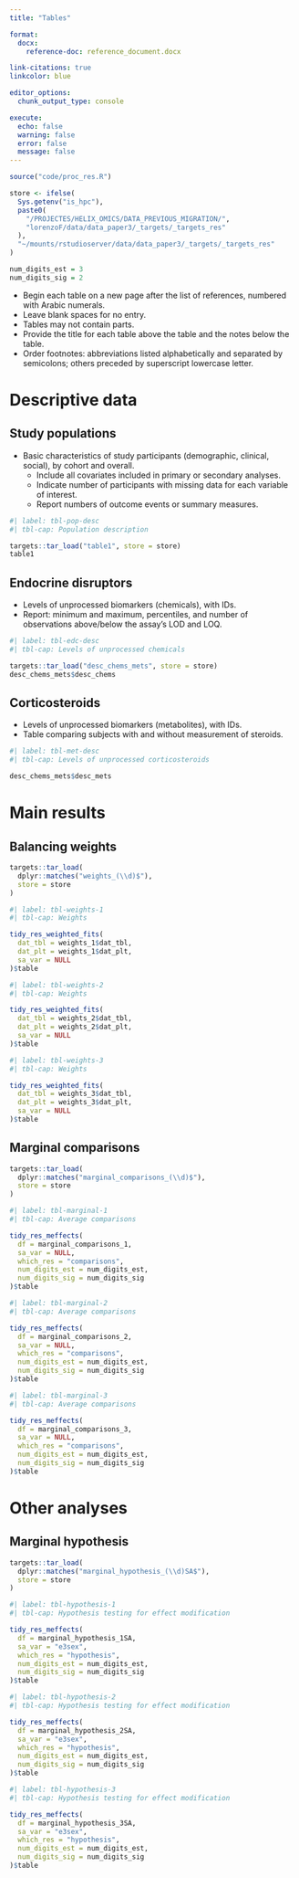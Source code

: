 ```yaml
---
title: "Tables"

format:
  docx:
    reference-doc: reference_document.docx

link-citations: true
linkcolor: blue

editor_options:
  chunk_output_type: console

execute:
  echo: false
  warning: false
  error: false
  message: false
---
```


```r
source("code/proc_res.R")
```

```r
store <- ifelse(
  Sys.getenv("is_hpc"), 
  paste0(
    "/PROJECTES/HELIX_OMICS/DATA_PREVIOUS_MIGRATION/",
    "lorenzoF/data/data_paper3/_targets/_targets_res"
  ), 
  "~/mounts/rstudioserver/data/data_paper3/_targets/_targets_res"
)

num_digits_est = 3
num_digits_sig = 2
```

- Begin each table on a new page after the list of references, numbered with Arabic numerals.
- Leave blank spaces for no entry.
- Tables may not contain parts.
- Provide the title for each table above the table and the notes below the table.
- Order footnotes: abbreviations listed alphabetically and separated by semicolons; others preceded by superscript lowercase letter.

# Descriptive data

## Study populations

- Basic characteristics of study participants (demographic, clinical, social), by cohort and overall.
  - Include all covariates included in primary or secondary analyses.
  - Indicate number of participants with missing data for each variable of interest.
  - Report numbers of outcome events or summary measures.

```r
#| label: tbl-pop-desc
#| tbl-cap: Population description

targets::tar_load("table1", store = store)
table1
```

## Endocrine disruptors

- Levels of unprocessed biomarkers (chemicals), with IDs.
- Report: minimum and maximum, percentiles, and number of observations above/below the assay's LOD and LOQ.

```r
#| label: tbl-edc-desc
#| tbl-cap: Levels of unprocessed chemicals

targets::tar_load("desc_chems_mets", store = store)
desc_chems_mets$desc_chems
```

## Corticosteroids

- Levels of unprocessed biomarkers (metabolites), with IDs.
- Table comparing subjects with and without measurement of steroids.

```r
#| label: tbl-met-desc
#| tbl-cap: Levels of unprocessed corticosteroids

desc_chems_mets$desc_mets
```

# Main results

## Balancing weights

```r
targets::tar_load(
  dplyr::matches("weights_(\\d)$"),
  store = store
)
```

```r
#| label: tbl-weights-1
#| tbl-cap: Weights

tidy_res_weighted_fits(
  dat_tbl = weights_1$dat_tbl,
  dat_plt = weights_1$dat_plt,
  sa_var = NULL
)$table
```

```r
#| label: tbl-weights-2
#| tbl-cap: Weights

tidy_res_weighted_fits(
  dat_tbl = weights_2$dat_tbl,
  dat_plt = weights_2$dat_plt,
  sa_var = NULL
)$table
```

```r
#| label: tbl-weights-3
#| tbl-cap: Weights

tidy_res_weighted_fits(
  dat_tbl = weights_3$dat_tbl,
  dat_plt = weights_3$dat_plt,
  sa_var = NULL
)$table
```

## Marginal comparisons

```r
targets::tar_load(
  dplyr::matches("marginal_comparisons_(\\d)$"),
  store = store
)
```

```r
#| label: tbl-marginal-1
#| tbl-cap: Average comparisons

tidy_res_meffects(
  df = marginal_comparisons_1,
  sa_var = NULL,
  which_res = "comparisons",
  num_digits_est = num_digits_est,
  num_digits_sig = num_digits_sig
)$table
```

```r
#| label: tbl-marginal-2
#| tbl-cap: Average comparisons

tidy_res_meffects(
  df = marginal_comparisons_2,
  sa_var = NULL,
  which_res = "comparisons",
  num_digits_est = num_digits_est,
  num_digits_sig = num_digits_sig
)$table
```

```r
#| label: tbl-marginal-3
#| tbl-cap: Average comparisons

tidy_res_meffects(
  df = marginal_comparisons_3,
  sa_var = NULL,
  which_res = "comparisons",
  num_digits_est = num_digits_est,
  num_digits_sig = num_digits_sig
)$table
```

# Other analyses

## Marginal hypothesis

```r
targets::tar_load(
  dplyr::matches("marginal_hypothesis_(\\d)SA$"),
  store = store
)
```

```r
#| label: tbl-hypothesis-1
#| tbl-cap: Hypothesis testing for effect modification

tidy_res_meffects(
  df = marginal_hypothesis_1SA,
  sa_var = "e3sex",
  which_res = "hypothesis",
  num_digits_est = num_digits_est,
  num_digits_sig = num_digits_sig
)$table
```

```r
#| label: tbl-hypothesis-2
#| tbl-cap: Hypothesis testing for effect modification

tidy_res_meffects(
  df = marginal_hypothesis_2SA,
  sa_var = "e3sex",
  which_res = "hypothesis",
  num_digits_est = num_digits_est,
  num_digits_sig = num_digits_sig
)$table
```

```r
#| label: tbl-hypothesis-3
#| tbl-cap: Hypothesis testing for effect modification

tidy_res_meffects(
  df = marginal_hypothesis_3SA,
  sa_var = "e3sex",
  which_res = "hypothesis",
  num_digits_est = num_digits_est,
  num_digits_sig = num_digits_sig
)$table
```
